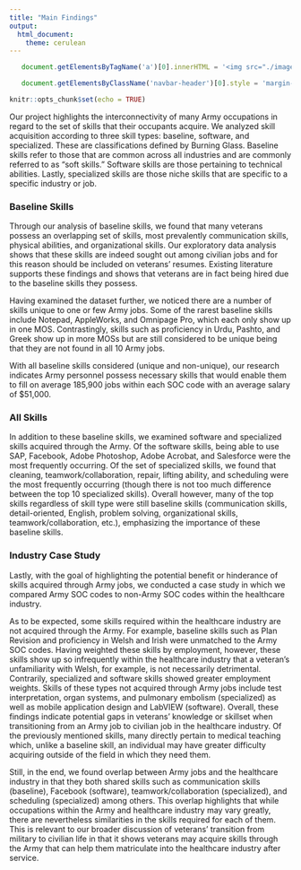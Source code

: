 ```yaml
---
title: "Main Findings"
output: 
  html_document:
    theme: cerulean
---
```

```js

   document.getElementsByTagName('a')[0].innerHTML = '<img src="./images/DSPG_white-01.png" width="120px" />'

   document.getElementsByClassName('navbar-header')[0].style = 'margin-top:-10px;'

```

```r
knitr::opts_chunk$set(echo = TRUE)
```
Our project highlights the interconnectivity of many Army occupations in regard to the set of skills that their occupants acquire. We analyzed skill acquisition according to three skill types: baseline, software, and specialized. These are classifications defined by Burning Glass. Baseline skills refer to those that are common across all industries and are commonly referred to as "soft skills." Software skills are those pertaining to technical abilities. Lastly, specialized skills are those niche skills that are specific to a specific industry or job. 

### Baseline Skills
Through our analysis of baseline skills, we found that many veterans possess an overlapping set of skills, most prevalently communication skills, physical abilities, and organizational skills. Our exploratory data analysis shows that these skills are indeed sought out among civilian jobs and for this reason should be included on veterans' resumes. Existing literature supports these findings and shows that veterans are in fact being hired due to the baseline skills they possess.

Having examined the dataset further, we noticed there are a number of skills unique to one or few Army jobs. Some of the rarest baseline skills include Notepad, AppleWorks, and Omnipage Pro, which each only show up in one MOS. Contrastingly, skills such as proficiency in Urdu, Pashto, and Greek show up in more MOSs but are still considered to be unique being that they are not found in all 10 Army jobs.

With all baseline skills considered (unique and non-unique), our research indicates Army personnel possess necessary skills that would enable them to fill on average 185,900 jobs within each SOC code with an average salary of $51,000.

### All Skills
In addition to these baseline skills, we examined software and specialized skills acquired through the Army. Of the software skills, being able to use SAP, Facebook, Adobe Photoshop, Adobe Acrobat, and Salesforce were the most frequently occurring. Of the set of specialized skills, we found that cleaning, teamwork/collaboration, repair, lifting ability, and scheduling were the most frequently occurring (though there is not too much difference between the top 10 specialized skills). Overall however, many of the top skills regardless of skill type were still baseline skills (communication skills, detail-oriented, English, problem solving, organizational skills, teamwork/collaboration, etc.), emphasizing the importance of these baseline skills.

### Industry Case Study
Lastly, with the goal of highlighting the potential benefit or hinderance of skills acquired through Army jobs, we conducted a case study in which we compared Army SOC codes to non-Army SOC codes within the healthcare industry. 

As to be expected, some skills required within the healthcare industry are not acquired through the Army. For example, baseline skills such as Plan Revision and proficiency in Welsh and Irish were unmatched to the Army SOC codes. Having weighted these skills by employment, however, these skills show up so infrequently within the healthcare industry that a veteran's unfamiliarity with Welsh, for example, is not necessarily detrimental. Contrarily, specialized and software skills showed greater employment weights. Skills of these types not acquired through Army jobs include test interpretation, organ systems, and pulmonary embolism (specialized) as well as mobile application design and LabVIEW (software). Overall, these findings indicate potential gaps in veterans' knowledge or skillset when transitioning from an Army job to civilian job in the healthcare industry. Of the previously mentioned skills, many directly pertain to medical teaching which, unlike a baseline skill, an individual may have greater difficulty acquiring outside of the field in which they need them.

Still, in the end, we found overlap between Army jobs and the healthcare industry in that they both shared skills such as communication skills (baseline), Facebook (software), teamwork/collaboration (specialized), and scheduling (specialized) among others. This overlap highlights that while occupations within the Army and healthcare industry may vary greatly, there are nevertheless similarities in the skills required for each of them. This is relevant to our broader discussion of veterans' transition from military to civilian life in that it shows veterans may acquire skills through the Army that can help them matriculate into the healthcare industry after service.
